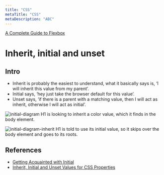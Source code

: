 ```yaml
---
title: "CSS"
metaTitle: "CSS"
metaDescription: "ABC"
---
```



[A Complete Guide to Flexbox](https://css-tricks.com/snippets/css/a-guide-to-flexbox/#flexbox-background)


# Inherit, initial and unset
## Intro
- Inherit is probably the easiest to understand, what it basically says is, ‘I will inherit this value from my parent’. 
- Initial says, ‘hey just take the browser default for this value’.
- Unset says, ‘if there is a parent with a matching value, then I will act as inherit, otherwise I will act as initial’.


![initial-diagram](/img/web-development/others/css/initial-diagram.jpg)
H1 is looking to inherit a color value, which it finds in the body element.

![initial-diagram-inherit](/img/web-development/others/css/initial-diagram-inherit.jpg)
H1 is told to use its initial value, so it skips over the body element and goes to its roots.


## References 
- [Getting Acquainted with Initial](https://css-tricks.com/getting-acquainted-with-initial/)
- [Inherit, Initial and Unset Values for CSS Properties](https://alligator.io/css/inherit-initial-unset/)